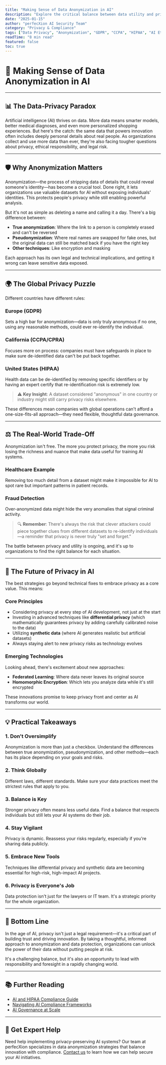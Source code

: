 ```yaml
---
title: "Making Sense of Data Anonymization in AI"
description: "Explore the critical balance between data utility and privacy protection in AI systems, understanding anonymization techniques, global regulations, and emerging privacy-preserving technologies."
date: "2025-01-15"
author: "perfecXion AI Security Team"
category: "Privacy & Compliance"
tags: ["Data Privacy", "Anonymization", "GDPR", "CCPA", "HIPAA", "AI Ethics", "Data Protection"]
readTime: "8 min read"
featured: false
toc: true
---
```


# 🔐 Making Sense of Data Anonymization in AI

---

## 📊 The Data-Privacy Paradox

Artificial intelligence (AI) thrives on data. More data means smarter models, better medical diagnoses, and even more personalized shopping experiences. But here's the catch: the same data that powers innovation often includes deeply personal details about real people. As organizations collect and use more data than ever, they're also facing tougher questions about privacy, ethical responsibility, and legal risk.

---

## 🛡️ Why Anonymization Matters

Anonymization—the process of stripping data of details that could reveal someone's identity—has become a crucial tool. Done right, it lets organizations use valuable datasets for AI without exposing individuals' identities. This protects people's privacy while still enabling powerful analysis.

But it's not as simple as deleting a name and calling it a day. There's a big difference between:

- **True anonymization**: Where the link to a person is completely erased and can't be reversed
- **Pseudonymization**: Where real names are swapped for fake ones, but the original data can still be matched back if you have the right key
- **Other techniques**: Like encryption and masking

Each approach has its own legal and technical implications, and getting it wrong can leave sensitive data exposed.

---

## 🌍 The Global Privacy Puzzle

Different countries have different rules:

### Europe (GDPR)
Sets a high bar for anonymization—data is only truly anonymous if no one, using any reasonable methods, could ever re-identify the individual.

### California (CCPA/CPRA)
Focuses more on process: companies must have safeguards in place to make sure de-identified data can't be put back together.

### United States (HIPAA)
Health data can be de-identified by removing specific identifiers or by having an expert certify that re-identification risk is extremely low.

> ⚠️ **Key Insight**: A dataset considered "anonymous" in one country or industry might still carry privacy risks elsewhere.

These differences mean companies with global operations can't afford a one-size-fits-all approach—they need flexible, thoughtful data governance.

---

## ⚖️ The Real-World Trade-Off

Anonymization isn't free. The more you protect privacy, the more you risk losing the richness and nuance that make data useful for training AI systems.

### Healthcare Example
Removing too much detail from a dataset might make it impossible for AI to spot rare but important patterns in patient records.

### Fraud Detection
Over-anonymized data might hide the very anomalies that signal criminal activity.

> 🔍 **Remember**: There's always the risk that clever attackers could piece together clues from different datasets to re-identify individuals—a reminder that privacy is never truly "set and forget."

The battle between privacy and utility is ongoing, and it's up to organizations to find the right balance for each situation.

---

## 🚀 The Future of Privacy in AI

The best strategies go beyond technical fixes to embrace privacy as a core value. This means:

### Core Principles
- Considering privacy at every step of AI development, not just at the start
- Investing in advanced techniques like **differential privacy** (which mathematically guarantees privacy by adding carefully calibrated noise to the data)
- Utilizing **synthetic data** (where AI generates realistic but artificial datasets)
- Always staying alert to new privacy risks as technology evolves

### Emerging Technologies

Looking ahead, there's excitement about new approaches:

- **Federated Learning**: Where data never leaves its original source
- **Homomorphic Encryption**: Which lets you analyze data while it's still encrypted

These innovations promise to keep privacy front and center as AI transforms our world.

---

## 💡 Practical Takeaways

### 1. Don't Oversimplify
Anonymization is more than just a checkbox. Understand the differences between true anonymization, pseudonymization, and other methods—each has its place depending on your goals and risks.

### 2. Think Globally
Different laws, different standards. Make sure your data practices meet the strictest rules that apply to you.

### 3. Balance is Key
Stronger privacy often means less useful data. Find a balance that respects individuals but still lets your AI systems do their job.

### 4. Stay Vigilant
Privacy is dynamic. Reassess your risks regularly, especially if you're sharing data publicly.

### 5. Embrace New Tools
Techniques like differential privacy and synthetic data are becoming essential for high-risk, high-impact AI projects.

### 6. Privacy is Everyone's Job
Data protection isn't just for the lawyers or IT team. It's a strategic priority for the whole organization.

---

## 🎯 Bottom Line

In the age of AI, privacy isn't just a legal requirement—it's a critical part of building trust and driving innovation. By taking a thoughtful, informed approach to anonymization and data protection, organizations can unlock the power of their data without putting people at risk. 

It's a challenging balance, but it's also an opportunity to lead with responsibility and foresight in a rapidly changing world.

---

## 📚 Further Reading

- [AI and HIPAA Compliance Guide](/blog/ai-and-hipaa-compliance-guide)
- [Navigating AI Compliance Frameworks](/blog/navigating-ai-compliance-framework-security-standards)
- [AI Governance at Scale](/blog/ai-governance-at-scale-enterprise-strategies-responsible-ai)

---

## 💬 Get Expert Help

Need help implementing privacy-preserving AI systems? Our team at perfecXion specializes in data anonymization strategies that balance innovation with compliance. [Contact us](/contact) to learn how we can help secure your AI initiatives.